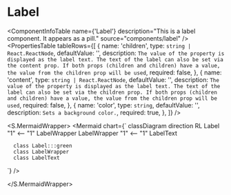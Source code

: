 

<Meta of={Label} />

# Label

<ComponentInfoTable
  name={'Label'}
  description="This is a label component. It appears as a pill."
  source="components/label"
/>
<PropertiesTable
  tableRows={[
    {
      name: 'children',
      type: `string | React.ReactNode`,
      defaultValue: '',
      description: `The value of the property is displayed as the label text. The text of the label can also be set via the content prop. If both props (children and children) have a value, the value from the children prop will be used`,
      required: false,
    },
    {
      name: 'content',
      type: `string | React.ReactNode`,
      defaultValue: '',
      description: `The value of the property is displayed as the label text. The text of the label can also be set via the children prop. If both props (children and children) have a value, the value from the children prop will be used`,
      required: false,
    },
    {
      name: 'color',
      type: `string`,
      defaultValue: '',
      description: `Sets a background color.`,
      required: true,
    },
  ]}
/>

<Canvas of={Label.Primary} withToolbar />

<S.MermaidWrapper>
<Mermaid
  chart={`
     classDiagram
     direction RL
     Label "1" <-- "1" LabelWrapper
     LabelWrapper "1" <-- "1" LabelText

      class Label:::green
      class LabelWrapper
      class LabelText

`}
/>

</S.MermaidWrapper>

<ReferenceList tableRows={[]} />

